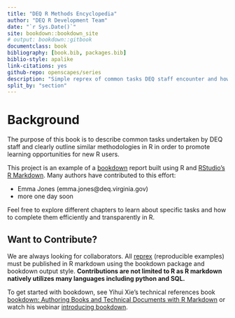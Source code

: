 ```yaml
--- 
title: "DEQ R Methods Encyclopedia"
author: "DEQ R Development Team"
date: "`r Sys.Date()`"
site: bookdown::bookdown_site
# output: bookdown::gitbook
documentclass: book
bibliography: [book.bib, packages.bib]
biblio-style: apalike
link-citations: yes
github-repo: openscapes/series
description: "Simple reprex of common tasks DEQ staff encounter and how to complete them with R."
split_by: "section"
---
```


# Background

The purpose of this book is to describe common tasks undertaken by DEQ staff and clearly outline similar methodologies in R in order to promote learning opportunities for new R users.

This project is an example of a [bookdown](https://bookdown.org/yihui/bookdown/) report built using R and [RStudio's R Markdown](http://rmarkdown.rstudio.com/). Many authors have contributed to this effort:

* Emma Jones (emma.jones@deq.virginia.gov)
* more one day soon

Feel free to explore different chapters to learn about specific tasks and how to complete them efficiently and transparently in R. 


## Want to Contribute?

We are always looking for collaborators. All [reprex](https://reprex.tidyverse.org/articles/articles/learn-reprex.html) (reproducible examples) must be published in R markdown using the bookdown package and bookdown output style. **Contributions are not limited to R as R markdown natively utilizes many languages including python and SQL.**

To get started with bookdown, see Yihui Xie's technical references book [bookdown: Authoring Books and Technical Documents with R Markdown](https://bookdown.org/yihui/bookdown/) or watch his webinar [introducing bookdown](https://www.rstudio.com/resources/webinars/introducing-bookdown/).

